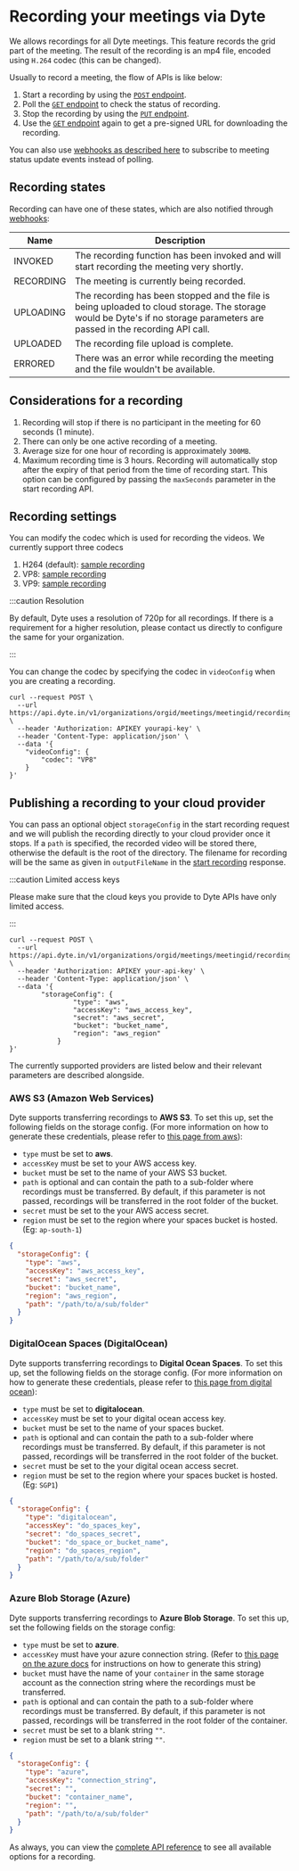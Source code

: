 # Recording your meetings via Dyte

We allows recordings for all Dyte meetings. This feature records the grid part of the meeting. The result of the recording is an mp4 file, encoded using `H.264` codec (this can be changed).

Usually to record a meeting, the flow of APIs is like below:

1. Start a recording by using the [`POST` endpoint](/api/#/operations/start_recording).
2. Poll the [`GET` endpoint](/api/#/operations/get_recording) to check the status of recording.
3. Stop the recording by using the [`PUT` endpoint](/api/#/operations/stop_recording).
4. Use the [`GET` endpoint](/api/#/operations/get_recording) again to get a pre-signed URL for downloading the recording.

You can also use [webhooks as described here](./integrating-with-webhooks#recordingstatusupdate) to subscribe to meeting status update events instead of polling.

## Recording states

Recording can have one of these states, which are also notified through [webhooks](./integrating-with-webhooks#recordingstatusupdate):

| Name      | Description                                                                                                                                                                |
| --------- | -------------------------------------------------------------------------------------------------------------------------------------------------------------------------- |
| INVOKED   | The recording function has been invoked and will start recording the meeting very shortly.                                                                                 |
| RECORDING | The meeting is currently being recorded.                                                                                                                                   |
| UPLOADING | The recording has been stopped and the file is being uploaded to cloud storage. The storage would be Dyte's if no storage parameters are passed in the recording API call. |
| UPLOADED  | The recording file upload is complete.                                                                                                                                     |
| ERRORED   | There was an error while recording the meeting and the file wouldn't be available.                                                                                         |

## Considerations for a recording

1. Recording will stop if there is no participant in the meeting for 60 seconds (1 minute).
2. There can only be one active recording of a meeting.
3. Average size for one hour of recording is approximately `300MB`.
4. Maximum recording time is 3 hours. Recording will automatically stop after the expiry of that period from the time of recording start. This option can be configured by passing the `maxSeconds` parameter in the start recording API.

## Recording settings

You can modify the codec which is used for recording the videos. We currently support three codecs

1. H264 (default): [sample recording](https://dyte-uploads.s3.ap-south-1.amazonaws.com/test/h264_sample.webm)
2. VP8: [sample recording](https://dyte-uploads.s3.ap-south-1.amazonaws.com/test/vp8_sample.webm)
3. VP9: [sample recording](https://dyte-uploads.s3.ap-south-1.amazonaws.com/test/vp9_sample.webm)

:::caution Resolution

By default, Dyte uses a resolution of 720p for all recordings. If there is a requirement for a higher resolution, please contact us directly to configure the same for your organization.

:::

You can change the codec by specifying the codec in `videoConfig` when you are creating a recording.

```shell
curl --request POST \
  --url https://api.dyte.in/v1/organizations/orgid/meetings/meetingid/recording \
  --header 'Authorization: APIKEY yourapi-key' \
  --header 'Content-Type: application/json' \
  --data '{
	"videoConfig": {
		"codec": "VP8"
	}
}'
```

## Publishing a recording to your cloud provider

You can pass an optional object `storageConfig` in the start recording request and we will publish the recording directly to your cloud provider once it stops. If a `path` is specified, the recorded video will be stored there, otherwise the default is the root of the directory. The filename for recording will be the same as given in `outputFileName` in the [start recording](ref:startrecording) response.

:::caution Limited access keys

Please make sure that the cloud keys you provide to Dyte APIs have only limited access.

:::

```shell
curl --request POST \
  --url https://api.dyte.in/v1/organizations/orgid/meetings/meetingid/recording \
  --header 'Authorization: APIKEY your-api-key' \
  --header 'Content-Type: application/json' \
  --data '{
	    "storageConfig": {
                "type": "aws",
                "accessKey": "aws_access_key",
                "secret": "aws_secret",
                "bucket": "bucket_name",
                "region": "aws_region"
            }
}'
```

The currently supported providers are listed below and their relevant parameters are described alongside.

### AWS S3 (Amazon Web Services)
Dyte supports transferring recordings to **AWS S3**. To set this up, set the following fields on the storage config. (For more information on how to generate these credentials, please refer to [this page from aws](https://aws.amazon.com/premiumsupport/knowledge-center/create-access-key/)):
- `type` must be set to **aws**.
- `accessKey` must be set to your AWS access key.
- `bucket` must be set to the name of your AWS S3 bucket.
- `path` is optional and can contain the path to a sub-folder where recordings must be transferred. By default, if this parameter is not passed, recordings will be transferred in the root folder of the bucket.
- `secret` must be set to the your AWS access secret.
- `region` must be set to the region where your spaces bucket is hosted. (Eg: `ap-south-1`)

```json
{
  "storageConfig": {
    "type": "aws",
    "accessKey": "aws_access_key",
    "secret": "aws_secret",
    "bucket": "bucket_name",
    "region": "aws_region",
    "path": "/path/to/a/sub/folder"
  }
}
```

### DigitalOcean Spaces (DigitalOcean)
Dyte supports transferring recordings to **Digital Ocean Spaces**. To set this up, set the following fields on the storage config. (For more information on how to generate these credentials, please refer to [this page from digital ocean](https://www.digitalocean.com/community/tutorials/how-to-create-a-digitalocean-space-and-api-key)):
- `type` must be set to **digitalocean**.
- `accessKey` must be set to your digital ocean access key.
- `bucket` must be set to the name of your spaces bucket.
- `path` is optional and can contain the path to a sub-folder where recordings must be transferred. By default, if this parameter is not passed, recordings will be transferred in the root folder of the bucket.
- `secret` must be set to the your digital ocean access secret.
- `region` must be set to the region where your spaces bucket is hosted. (Eg: `SGP1`)

```json
{
  "storageConfig": {
    "type": "digitalocean",
    "accessKey": "do_spaces_key",
    "secret": "do_spaces_secret",
    "bucket": "do_space_or_bucket_name",
    "region": "do_spaces_region",
    "path": "/path/to/a/sub/folder"
  }
}
```

### Azure Blob Storage (Azure)
Dyte supports transferring recordings to **Azure Blob Storage**. To set this up, set the following fields on the storage config:
- `type` must be set to **azure**.
- `accessKey` must have your azure connection string. (Refer to [this page on the azure docs](https://docs.microsoft.com/en-us/azure/storage/common/storage-configure-connection-string) for instructions on how to generate this string)
- `bucket` must have the name of your `container` in the same storage account as the connection string where the recordings must be transferred.
- `path` is optional and can contain the path to a sub-folder where recordings must be transferred. By default, if this parameter is not passed, recordings will be transferred in the root folder of the container.
- `secret` must be set to a blank string `""`.
- `region` must be set to a blank string `""`.

```json
{
  "storageConfig": {
    "type": "azure",
    "accessKey": "connection_string",
    "secret": "",
    "bucket": "container_name",
    "region": "",
    "path": "/path/to/a/sub/folder"
  }
}
```

As always, you can view the [complete API reference](/api/#/operations/start_recording) to see all available options for a recording.
